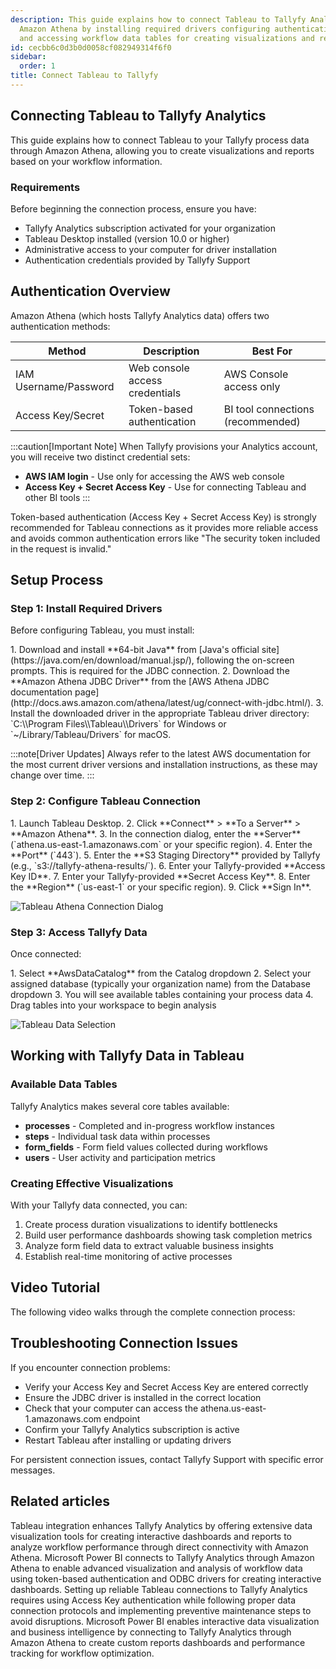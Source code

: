 ```yaml
---
description: This guide explains how to connect Tableau to Tallyfy Analytics through
  Amazon Athena by installing required drivers configuring authentication credentials
  and accessing workflow data tables for creating visualizations and reports.
id: cecbb6c0d3b0d0058cf082949314f6f0
sidebar:
  order: 1
title: Connect Tableau to Tallyfy
---
```



## Connecting Tableau to Tallyfy Analytics

This guide explains how to connect Tableau to your Tallyfy process data through Amazon Athena, allowing you to create visualizations and reports based on your workflow information.

### Requirements

Before beginning the connection process, ensure you have:

- Tallyfy Analytics subscription activated for your organization
- Tableau Desktop installed (version 10.0 or higher)
- Administrative access to your computer for driver installation
- Authentication credentials provided by Tallyfy Support

## Authentication Overview

Amazon Athena (which hosts Tallyfy Analytics data) offers two authentication methods:

| Method | Description | Best For |
|--------|-------------|----------|
| IAM Username/Password | Web console access credentials | AWS Console access only |
| Access Key/Secret | Token-based authentication | BI tool connections (recommended) |

:::caution[Important Note]
When Tallyfy provisions your Analytics account, you will receive two distinct credential sets:
- **AWS IAM login** - Use only for accessing the AWS web console 
- **Access Key + Secret Access Key** - Use for connecting Tableau and other BI tools
:::

Token-based authentication (Access Key + Secret Access Key) is strongly recommended for Tableau connections as it provides more reliable access and avoids common authentication errors like "The security token included in the request is invalid."

## Setup Process

### Step 1: Install Required Drivers

Before configuring Tableau, you must install:

<Steps>
1. Download and install **64-bit Java** from [Java's official site](https://java.com/en/download/manual.jsp/), following the on-screen prompts. This is required for the JDBC connection.
2. Download the **Amazon Athena JDBC Driver** from the [AWS Athena JDBC documentation page](http://docs.aws.amazon.com/athena/latest/ug/connect-with-jdbc.html/).
3. Install the downloaded driver in the appropriate Tableau driver directory: `C:\\Program Files\\Tableau\\Drivers` for Windows or `~/Library/Tableau/Drivers` for macOS.
</Steps>

:::note[Driver Updates]
Always refer to the latest AWS documentation for the most current driver versions and installation instructions, as these may change over time.
:::

### Step 2: Configure Tableau Connection

<Steps>
1. Launch Tableau Desktop.
2. Click **Connect** > **To a Server** > **Amazon Athena**.
3. In the connection dialog, enter the **Server** (`athena.us-east-1.amazonaws.com` or your specific region).
4. Enter the **Port** (`443`).
5. Enter the **S3 Staging Directory** provided by Tallyfy (e.g., `s3://tallyfy-athena-results/`).
6. Enter your Tallyfy-provided **Access Key ID**.
7. Enter your Tallyfy-provided **Secret Access Key**.
8. Enter the **Region** (`us-east-1` or your specific region).
9. Click **Sign In**.
</Steps>

![Tableau Athena Connection Dialog](https://screenshots.tallyfy.com/tableau-athena-connection.png)

### Step 3: Access Tallyfy Data

Once connected:

<Steps>
1. Select **AwsDataCatalog** from the Catalog dropdown
2. Select your assigned database (typically your organization name) from the Database dropdown
3. You will see available tables containing your process data
4. Drag tables into your workspace to begin analysis
</Steps>

![Tableau Data Selection](https://screenshots.tallyfy.com/tableau-data-selection.png)

## Working with Tallyfy Data in Tableau

### Available Data Tables

Tallyfy Analytics makes several core tables available:

- **processes** - Completed and in-progress workflow instances
- **steps** - Individual task data within processes
- **form_fields** - Form field values collected during workflows
- **users** - User activity and participation metrics

### Creating Effective Visualizations

With your Tallyfy data connected, you can:

1. Create process duration visualizations to identify bottlenecks
2. Build user performance dashboards showing task completion metrics
3. Analyze form field data to extract valuable business insights
4. Establish real-time monitoring of active processes

## Video Tutorial

The following video walks through the complete connection process:

<lite-vimeo videoid="359349723"></lite-vimeo>

## Troubleshooting Connection Issues

If you encounter connection problems:

- Verify your Access Key and Secret Access Key are entered correctly
- Ensure the JDBC driver is installed in the correct location
- Check that your computer can access the athena.us-east-1.amazonaws.com endpoint
- Confirm your Tallyfy Analytics subscription is active
- Restart Tableau after installing or updating drivers

For persistent connection issues, contact Tallyfy Support with specific error messages.


## Related articles
<CardGrid>
<LinkTitleCard header="<b>Analytics > Tableau</b>" href="/products/pro/integrations/analytics/tableau/" > Tableau integration enhances Tallyfy Analytics by offering extensive data visualization tools for creating interactive dashboards and reports to analyze workflow performance through direct connectivity with Amazon Athena. </LinkTitleCard>
<LinkTitleCard header="<b>Powerbi > Connect Power BI</b>" href="/products/pro/integrations/analytics/powerbi/how-to-analyze-tallyfy-workflows-with-power-bi/" > Microsoft Power BI connects to Tallyfy Analytics through Amazon Athena to enable advanced visualization and analysis of workflow data using token-based authentication and ODBC drivers for creating interactive dashboards. </LinkTitleCard>
<LinkTitleCard header="<b>Tableau > Troubleshoot issues</b>" href="/products/pro/integrations/analytics/tableau/how-to-troubleshoot-data-connection-issues-in-tallyfy/" > Setting up reliable Tableau connections to Tallyfy Analytics requires using Access Key authentication while following proper data connection protocols and implementing preventive maintenance steps to avoid disruptions. </LinkTitleCard>
<LinkTitleCard header="<b>Analytics > Power BI</b>" href="/products/pro/integrations/analytics/powerbi/" > Microsoft Power BI enables interactive data visualization and business intelligence by connecting to Tallyfy Analytics through Amazon Athena to create custom reports dashboards and performance tracking for workflow optimization. </LinkTitleCard>
</CardGrid>